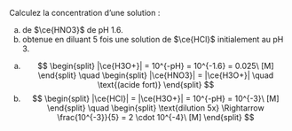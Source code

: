 ::: {.Exercise data-latex=""}

Calculez la concentration d'une solution :

a. de $\ce{HNO3}$ de pH 1.6.
\vspace{\stretch{1}}
b. obtenue en diluant 5 fois une solution de $\ce{HCl}$ initialement au pH 3.
\vspace{\stretch{1}}

:::

::: {.Answer data-latex=""}

a. $$
\begin{split}
|\ce{H3O+}| = 10^{-pH} = 10^{-1.6} = 0.025\ [M]
\end{split}
\quad
\begin{split}
|\ce{HNO3}| = |\ce{H3O+}| \quad \text{(acide fort)}
\end{split}
$$
b. $$
\begin{split}
|\ce{HCl}| = |\ce{H3O+}| = 10^{-pH} = 10^{-3}\ [M]
\end{split}
\quad
\begin{split}
\text{dilution 5x} \Rightarrow \frac{10^{-3}}{5} = 2 \cdot 10^{-4}\ [M]
\end{split}
$$

:::
